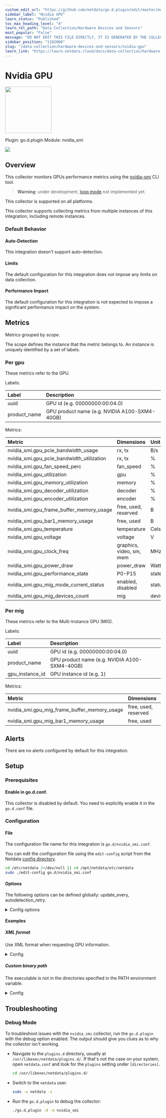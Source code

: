 ```yaml
---
custom_edit_url: "https://github.com/netdata/go.d.plugin/edit/master/modules/nvidia_smi/metadata.yaml"
sidebar_label: "Nvidia GPU"
learn_status: "Published"
toc_max_heading_level: "4"
learn_rel_path: "Data Collection/Hardware Devices and Sensors"
most_popular: "False"
message: "DO NOT EDIT THIS FILE DIRECTLY, IT IS GENERATED BY THE COLLECTOR'S metadata.yaml FILE"
sidebar_position: "1182000"
slug: "/data-collection/hardware-devices-and-sensors/nvidia-gpu"
learn_link: "https://learn.netdata.cloud/docs/data-collection/hardware-devices-and-sensors/nvidia-gpu"
---
```



# Nvidia GPU


<img src="https://netdata.cloud/img/nvidia.svg" width="150"/>


Plugin: go.d.plugin
Module: nvidia_smi

<img src="https://img.shields.io/badge/maintained%20by-Netdata-%2300ab44" />

## Overview

This collector monitors GPUs performance metrics using
the [nvidia-smi](https://developer.nvidia.com/nvidia-system-management-interface) CLI tool.

> **Warning**: under development, [loop mode](https://github.com/netdata/netdata/issues/14522) not implemented yet.




This collector is supported on all platforms.

This collector supports collecting metrics from multiple instances of this integration, including remote instances.


### Default Behavior

#### Auto-Detection

This integration doesn't support auto-detection.

#### Limits

The default configuration for this integration does not impose any limits on data collection.

#### Performance Impact

The default configuration for this integration is not expected to impose a significant performance impact on the system.


## Metrics

Metrics grouped by *scope*.

The scope defines the instance that the metric belongs to. An instance is uniquely identified by a set of labels.



### Per gpu

These metrics refer to the GPU.

Labels:

| Label      | Description     |
|:-----------|:----------------|
| uuid | GPU id (e.g. 00000000:00:04.0) |
| product_name | GPU product name (e.g. NVIDIA A100-SXM4-40GB) |

Metrics:

| Metric | Dimensions | Unit | XML | CSV |
|:------|:----------|:----|:---:|:---:|
| nvidia_smi.gpu_pcie_bandwidth_usage | rx, tx | B/s | • |   |
| nvidia_smi.gpu_pcie_bandwidth_utilization | rx, tx | % | • |   |
| nvidia_smi.gpu_fan_speed_perc | fan_speed | % | • | • |
| nvidia_smi.gpu_utilization | gpu | % | • | • |
| nvidia_smi.gpu_memory_utilization | memory | % | • | • |
| nvidia_smi.gpu_decoder_utilization | decoder | % | • |   |
| nvidia_smi.gpu_encoder_utilization | encoder | % | • |   |
| nvidia_smi.gpu_frame_buffer_memory_usage | free, used, reserved | B | • | • |
| nvidia_smi.gpu_bar1_memory_usage | free, used | B | • |   |
| nvidia_smi.gpu_temperature | temperature | Celsius | • | • |
| nvidia_smi.gpu_voltage | voltage | V | • |   |
| nvidia_smi.gpu_clock_freq | graphics, video, sm, mem | MHz | • | • |
| nvidia_smi.gpu_power_draw | power_draw | Watts | • | • |
| nvidia_smi.gpu_performance_state | P0-P15 | state | • | • |
| nvidia_smi.gpu_mig_mode_current_status | enabled, disabled | status | • |   |
| nvidia_smi.gpu_mig_devices_count | mig | devices | • |   |

### Per mig

These metrics refer to the Multi-Instance GPU (MIG).

Labels:

| Label      | Description     |
|:-----------|:----------------|
| uuid | GPU id (e.g. 00000000:00:04.0) |
| product_name | GPU product name (e.g. NVIDIA A100-SXM4-40GB) |
| gpu_instance_id | GPU instance id (e.g. 1) |

Metrics:

| Metric | Dimensions | Unit | XML | CSV |
|:------|:----------|:----|:---:|:---:|
| nvidia_smi.gpu_mig_frame_buffer_memory_usage | free, used, reserved | B | • |   |
| nvidia_smi.gpu_mig_bar1_memory_usage | free, used | B | • |   |



## Alerts

There are no alerts configured by default for this integration.


## Setup

### Prerequisites

#### Enable in go.d.conf.

This collector is disabled by default. You need to explicitly enable it in the `go.d.conf` file.



### Configuration

#### File

The configuration file name for this integration is `go.d/nvidia_smi.conf`.


You can edit the configuration file using the `edit-config` script from the
Netdata [config directory](/docs/configuring/configuration#the-netdata-config-directory).

```bash
cd /etc/netdata 2>/dev/null || cd /opt/netdata/etc/netdata
sudo ./edit-config go.d/nvidia_smi.conf
```
#### Options

The following options can be defined globally: update_every, autodetection_retry.


<details><summary>Config options</summary>

| Name | Description | Default | Required |
|:----|:-----------|:-------|:--------:|
| update_every | Data collection frequency. | 10 | no |
| autodetection_retry | Recheck interval in seconds. Zero means no recheck will be scheduled. | 0 | no |
| binary_path | Path to nvidia_smi binary. The default is "nvidia_smi" and the executable is looked for in the directories specified in the PATH environment variable. | nvidia_smi | no |
| timeout | nvidia_smi binary execution timeout. | 2 | no |
| use_csv_format | Used format when requesting GPU information. XML is used if set to 'no'. | yes | no |

</details>

#### Examples

##### XML format

Use XML format when requesting GPU information.

<details><summary>Config</summary>

```yaml
jobs:
  - name: nvidia_smi
    use_csv_format: no

```
</details>

##### Custom binary path

The executable is not in the directories specified in the PATH environment variable.

<details><summary>Config</summary>

```yaml
jobs:
  - name: nvidia_smi
    binary_path: /usr/local/sbin/nvidia_smi

```
</details>



## Troubleshooting

### Debug Mode

To troubleshoot issues with the `nvidia_smi` collector, run the `go.d.plugin` with the debug option enabled. The output
should give you clues as to why the collector isn't working.

- Navigate to the `plugins.d` directory, usually at `/usr/libexec/netdata/plugins.d/`. If that's not the case on
  your system, open `netdata.conf` and look for the `plugins` setting under `[directories]`.

  ```bash
  cd /usr/libexec/netdata/plugins.d/
  ```

- Switch to the `netdata` user.

  ```bash
  sudo -u netdata -s
  ```

- Run the `go.d.plugin` to debug the collector:

  ```bash
  ./go.d.plugin -d -m nvidia_smi
  ```


